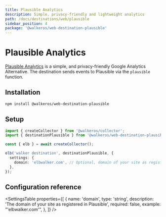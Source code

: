 ```yaml
---
title: Plausible Analytics
description: Simple, privacy-friendly and lightweight analytics
path: /docs/destinations/web/plausible
sidebar_position: 4
package: '@walkeros/web-destination-plausible'
---
```



# Plausible Analytics

<PackageLink
  env="web"
  github="packages/web/destinations/plausible"
  npm="@walkeros/web-destination-plausible"
/>

[Plausible Analytics](https://plausible.io/) is a simple, and privacy-friendly
Google Analytics Alternative. The destination sends events to Plausible via the
`plausible` function.

## Installation

```bash
npm install @walkeros/web-destination-plausible
```

## Setup

```typescript
import { createCollector } from '@walkeros/collector';
import { destinationPlausible } from '@walkeros/web-destination-plausible';

const { elb } = await createCollector();

elb('walker destination', destinationPlausible, {
  settings: {
    domain: 'elbwalker.com', // Optional, domain of your site as registered
  },
});
```

## Configuration reference

<SettingsTable
  properties={[
    {
      name: 'domain',
      type: 'string',
      description: 'The domain of your site as registered in Plausible',
      required: false,
      example: "'elbwalker.com'",
    },
  ]}
/>
